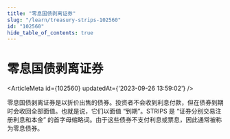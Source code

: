 ```yaml
---
title: "零息国债剥离证券"
slug: "/learn/treasury-strips-102560"
id: "102560"
hide_table_of_contents: true
---
```



# 零息国债剥离证券

<ArticleMeta id={102560} updatedAt={'2023-09-26 13:59:02'} />
<div className='border-solid border-b border-t-0 my-4 border-[var(--ifm-color-gray-300)]' />

零息国债剥离证券是以折价出售的债券。投资者不会收到利息付款，但在债券到期时会收回全部面值。也就是说，它们以面值 “到期”。STRIPS 是 “证券分别交易注册利息和本金” 的首字母缩略词。由于这些债券不支付利息或票息，因此通常被称为零息债券。

